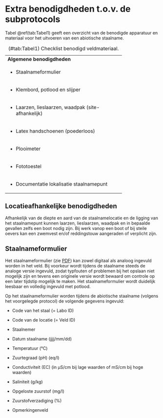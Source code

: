 # Extra benodigdheden t.o.v. de subprotocols

Tabel \@ref(tab:Tabel1) geeft een overzicht van de benodigde apparatuur en materiaal voor het uitvoeren van een abiotische staalname.

+:-----------------------------------------------------+
| **Algemene benodigdheden**                           |
+------------------------------------------------------+
| -   Staalnameformulier                               |
+------------------------------------------------------+
| -   Klembord, potlood en slijper                     |
+------------------------------------------------------+
| -   Laarzen, lieslaarzen, waadpak (site-afhankelijk) |
+------------------------------------------------------+
| -   Latex handschoenen (poederloos)                  |
+------------------------------------------------------+
| -   Plooimeter                                       |
+------------------------------------------------------+
| -   Fototoestel                                      |
+------------------------------------------------------+
| -   Documentatie lokalisatie staalnamepunt           |
+------------------------------------------------------+

: (#tab:Tabel1) Checklist benodigd veldmateriaal.

## Locatieafhankelijke benodigdheden

Afhankelijk van de diepte en aard van de staalnamelocatie en de ligging van het staalnamepunt kunnen laarzen, lieslaarzen, waadpak en in bepaalde gevallen zelfs een boot nodig zijn.
Bij werk vanop een boot of bij steile oevers kan een zwemvest en/of reddingstouw aangeraden of verplicht zijn.

## Staalnameformulier

Het staalnameformulier (zie [PDF](./media/Veldformulier_water.pdf)) kan zowel digitaal als analoog ingevuld worden in het veld.
Bij voorkeur wordt tijdens de staalname steeds de analoge versie ingevuld, zodat typfouten of problemen bij het opslaan niet mogelijk zijn en tevens een originele versie wordt bewaard om controle op een later tijdstip mogelijk te maken.
Het staalnameformulier wordt duidelijk leesbaar en volledig ingevuld met potlood.

Op het staalnameformulier worden tijdens de abiotische staalname (volgens het voorgelegde protocol) de volgende gegevens ingevuld:

-   Code van het staal (= Labo ID)

-   Code van de locatie (= Veld ID)

-   Staalnemer

-   Datum staalname (jjjj/mm/dd)

-   Temperatuur (°C)

-   Zuurtegraad (pH) (eq/l)

-   Conductiviteit (EC) (in µS/cm bij lage waarden of mS/cm bij hoge waarden)

-   Saliniteit (g/kg)

-   Opgeloste zuurstof (mg/l)

-   Zuurstofverzadiging (%)

-   Opmerkingenveld
